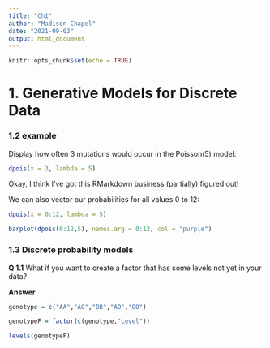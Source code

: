 ```yaml
---
title: "Ch1"
author: "Madison Chapel"
date: "2021-09-03"
output: html_document
---
```


```r
knitr::opts_chunk$set(echo = TRUE)
```

# 1. Generative Models for Discrete Data

### 1.2 example

Display how often 3 mutations would occur in the Poisson(5) model: 

```r
dpois(x = 3, lambda = 5)
```

Okay, I think I've got this RMarkdown business (partially) figured out! 

We can also vector our probabilities for all values 0 to 12:

``` r
dpois(x = 0:12, lambda = 5)
```

``` r
barplot(dpois(0:12,5), names.arg = 0:12, col = "purple")
```


### 1.3 Discrete probability models

**Q 1.1**
What if you want to create a factor that has some levels not yet in your data?

**Answer**
```r
genotype = c("AA","AO","BB","AO","OO")

genotypeF = factor(c(genotype,"Level"))

levels(genotypeF)
```

